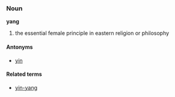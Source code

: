 ===Noun===
'''yang'''

# the essential female principle in eastern religion or philosophy

====Antonyms====
*[[yin]]

====Related terms====
*[[yin-yang]]